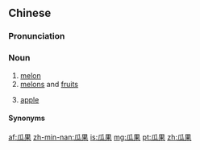 ==Chinese==
{{zh-forms}}

===Pronunciation===
{{zh-pron
|m=guāguǒ
|c=gwaa1 gwo2
|mn=xm,zz,tw,sx:koa-kó/qz:koa-kó͘/twv:koe-kó
|cat=n
}}

===Noun===
{{zh-noun}}

# [[melon]]
# [[melon]]s and [[fruit]]s
# {{lb|zh|Min Nan|chiefly|_|Taipei|&|Sanxia}} [[apple]]

====Synonyms====
{{zh-dial|蘋果}}

{{zh-cat|Fruits}}

[[af:瓜果]]
[[zh-min-nan:瓜果]]
[[is:瓜果]]
[[mg:瓜果]]
[[pt:瓜果]]
[[zh:瓜果]]